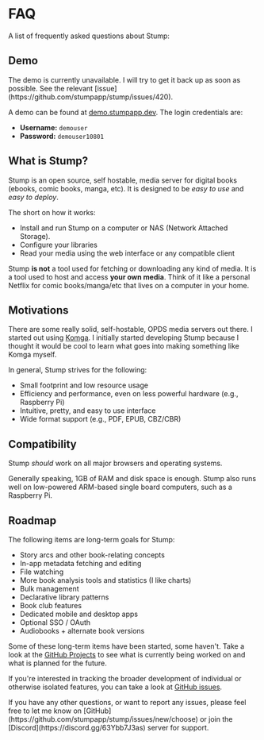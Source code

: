 
# FAQ

A list of frequently asked questions about Stump:

## Demo

<Callout emoji="🚧">
	The demo is currently unavailable. I will try to get it back up as soon as possible. See the
	relevant [issue](https://github.com/stumpapp/stump/issues/420).
</Callout>

A demo can be found at [demo.stumpapp.dev](https://demo.stumpapp.dev). The login credentials are:

- **Username:** `demouser`
- **Password:** `demouser10801`

## What is Stump?

Stump is an open source, self hostable, media server for digital books (ebooks, comic books, manga, etc). It is designed to be _easy to use_ and _easy to deploy_.

The short on how it works:

- Install and run Stump on a computer or NAS (Network Attached Storage).
- Configure your libraries
- Read your media using the web interface or any compatible client

Stump **is not** a tool used for fetching or downloading any kind of media. It is a tool used to host and access **your own media**. Think of it like a personal Netflix for comic books/manga/etc that lives on a computer in your home.

## Motivations

There are some really solid, self-hostable, OPDS media servers out there. I started out using [Komga](https://komga.org). I initially started developing Stump because I thought it would be cool to learn what goes into making something like Komga myself.

In general, Stump strives for the following:

- Small footprint and low resource usage
- Efficiency and performance, even on less powerful hardware (e.g., Raspberry Pi)
- Intuitive, pretty, and easy to use interface
- Wide format support (e.g., PDF, EPUB, CBZ/CBR)

## Compatibility

Stump _should_ work on all major browsers and operating systems.

Generally speaking, 1GB of RAM and disk space is enough. Stump also runs well on low-powered ARM-based single board computers, such as a Raspberry Pi.

## Roadmap

The following items are long-term goals for Stump:

- Story arcs and other book-relating concepts
- In-app metadata fetching and editing
- File watching
- More book analysis tools and statistics (I like charts)
- Bulk management
- Declarative library patterns
- Book club features
- Dedicated mobile and desktop apps
- Optional SSO / OAuth
- Audiobooks + alternate book versions

Some of these long-term items have been started, some haven't. Take a look at the [GitHub Projects](https://github.com/orgs/stumpapp/projects) to see what is currently being worked on and what is planned for the future.

If you're interested in tracking the broader development of individual or otherwise isolated features, you can take a look at [GitHub issues](https://github.com/stumpapp/stump/issues).

<Callout emoji="🚀">
	If you have any other questions, or want to report any issues, please feel free to let me know on
	[GitHub](https://github.com/stumpapp/stump/issues/new/choose) or join the
	[Discord](https://discord.gg/63Ybb7J3as) server for support.
</Callout>
